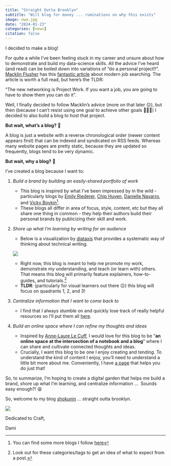 ```yaml
---
title: "Straight Outta Brooklyn"
subtitle: "Will blog for money ... ruminations on why this exists"
image: nwa.jpg
date: "2024-01-23"
categories: [news]
citation: false
---
```


I decided to make a blog!

For quite a while I’ve been feeling stuck in my career and unsure about how to demonstrate and build my data-science skills. All the advice I’ve heard (and read) can be boiled down into variations of “do a personal project!!”. [Macklin Flusher](https://medium.com/@macklinfluehr) has this [fantastic article](https://medium.com/@macklinfluehr/the-modern-job-search-hasnt-gotten-harder-47148b6bd479) about modern job searching. The article is worth a full read, but here's the TLDR:

::: {.callout-note appearance="minimal" icon="false"}
“The new networking is Project Work. If you want a job, you are going to have to show them you can do it”.
:::

Well, I finally decided to follow Macklin’s advice (more on that later 😉), but then (because I can’t resist using one goal to achieve other goals 🤦🏾‍♂️) I decided to also build a blog to host that project. 

**But wait, what’s a blog?** 🤔

A blog is just a website with a reverse chronological order (newer content appears first) that can be indexed and syndicated on RSS feeds. Whereas many website pages are pretty static, because they are updated so frequently, blogs tend to be very dynamic.

**But wait, why a blog?** 🧐

I've created a blog because I want to:

1.  *Build a brand by building an easily-shared portfolio of work*

    -   This blog is inspired by what I’ve been impressed by in the wild - particularly blogs by [Emily Riederer](https://emilyriederer.netlify.app), [Chip Huyen](https://huyenchip.com), [Danielle Navarro](https://djnavarro.net), and [Vicky Boykin](https://vickiboykis.com)[^1].
    -   These blogs all differ in area of focus, style, content, etc but they all share one thing in common - they help their authors build their personal brands by publicizing their skill and work.

2.  *Shore up what I’m learning by writing for an audience*

    -   Below is a visualization by [diataxis](https://diataxis.fr/#) that provides a systematic way of thinking about technical writing.

    ![](diataxis.png)

    -   Right now, this blog is meant to help me promote my work, demonstrate my understanding, and teach (or learn with) others. That means this blog will primarily feature explainers, how-to-guides, and tutorials.[^2]
    -   **TLDR**: (particularly for visual learners out there 😉) this blog will focus on quadrants 1, 2, and 3! 

3.  *Centralize information that I want to come back to*

    -   I find that I always stumble on and quickly lose track of really helpful resources so I’ll put them all [here](../../lists.qmd).

4.  *Build an online space where I can refine my thoughts and ideas*

    -   Inspired by [Anne-Laure Le Cuff](https://nesslabs.com/digital-garden-set-up), I would love for this blog to be “**an online space at the intersection of a notebook and a blog**” where I can share and cultivate connected thoughts and ideas.
    -   Crucially, I want this blog to be one I enjoy creating and tending. To understand the kind of content I enjoy, you’ll need to understand a little bit more about me. Conveniently, I have [a page](../../about.qmd) that helps you do just that!

[^1]: You can find some more blogs I follow [here](../../lists/blogs/index.qmd)

[^2]: Look out for these categories/tags to get an idea of what to expect from a post.

So, to summarize, I’m hoping to create a digital garden that helps me build a brand, shore up what I’m learning, and centralize information …  Sounds easy enough?! 😫

So, welcome to my blog [shokunin](../../index.qmd) ... straight outta brooklyn.

![](nwa.jpg)

Dedicated to Craft,

Dami
